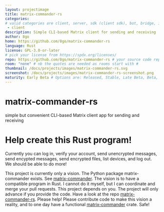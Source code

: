 ```yaml
---
layout: projectimage
title: matrix-commander-rs
categories:
# valid categories are client, server, sdk (client sdk), bot, bridge, iot and other
 - client
description: Simple CLI-based Matrix client for sending and receiving
author: 8go
home: https://github.com/8go/matrix-commander-rs
language: Rust
license: GPL-3.0-or-later
# pick your license from https://spdx.org/licenses/
repo: https://github.com/8go/matrix-commander-rs # your source code repository
room: "none" # nb the quotes are needed as rooms start with #
thumbnail: /docs/projects/images/matrix-commander-rs.svg
screenshot: /docs/projects/images/matrix-commander-rs-screenshot.png
maturity: Early Beta # Options are: Released, Stable, Late Beta, Beta, Early Beta, Late Alpha, Alpha, Early Alpha, or Not actively maintained
---
```



# matrix-commander-rs

simple but convenient CLI-based Matrix client app for sending and receiving

# Help create this Rust program!

Currently you can log in, verify your account, send unencrypted messages, send 
encypted messages, send encrypted files, list devices, and log out. 
We should be able to do more!

This project is currently only a vision. The Python package matrix-commander
exists. See [matrix-commander](https://github.com/8go/matrix-commander/).
The vision is to have a compatible program in Rust. I cannot do it myself,
but I can coordinate and merge your pull requests.
This project depends on you. The project will only advance if you provide
the code. Have a look at the repo
[matrix-commander-rs](https://github.com/8go/matrix-commander-rs/).
Please help! Please contribute code to make this vision a reality,
and to one day have a functional
[matrix-commander](https://crates.io/crates/matrix-commander) crate.
Safe!
